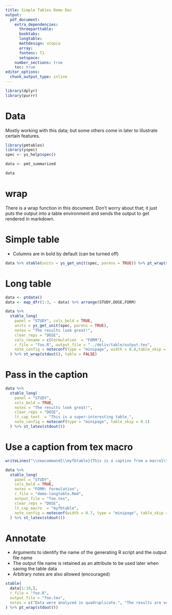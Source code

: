 ```yaml
--- 
title: Simple Tables Demo Doc
output: 
  pdf_document: 
    extra_dependencies: 
      threeparttable:
      booktabs:
      longtable:
      mathdesign: utopia
      array:
      fontenc: T1
      setspace:
    number_sections: true
    toc: true 
editor_options: 
  chunk_output_type: inline
---
```


```r
library(dplyr)
library(purrr)
```

\clearpage

# Data

Mostly working with this data; but some others come in later to illustrate
certain features.

```r
library(pmtables)
library(yspec)
spec <- ys_help$spec()

data <- pmt_summarized

data
```


# wrap

There is a wrap function in this document.  Don't worry about that; it just 
puts the output into a table environment and sends the output to get rendered
in markdown.

\clearpage

# Simple table

- Columns are in bold by default (can be turned off)

```r
data %>% stable(units = ys_get_unit(spec, parens = TRUE)) %>% pt_wrap(stdout())
```
\clearpage


# Long table

```r
data <- ptdata()
data <- map_dfr(1:3, ~ data) %>% arrange(STUDY,DOSE,FORM)
```


```r
data %>%
  stable_long(
    panel = "STUDY", cols_bold = TRUE,
    units = ys_get_unit(spec, parens = TRUE),
    notes = "The results look great!",
    clear_reps = "DOSE",
    cols_rename = c(Formulation  = "FORM"),
    r_file = "foo.R", output_file = "../deliv/table/output.tex",
    note_config = noteconf(type = "minipage", width = 0.8,table_skip = 0.1)
  ) %>% st_wrap(stdout(), table = FALSE)
```

\clearpage

# Pass in the caption

```r
data %>%
  stable_long(
    panel = "STUDY", 
    cols_bold = TRUE,
    notes = "The results look great!",
    clear_reps = "DOSE",
    lt_cap_text  = "This is a super-interesting table.", 
    note_config = noteconf(type = "minipage", table_skip = 0.1)
  ) %>% st_latex(stdout())
```


\clearpage


# Use a caption from tex macro

```r
writeLines("\\newcommand{\\myfbtable}{This is a caption from a macro}\\vskip 0.5cm")
```


```r
data %>%
  stable_long(
    panel = "STUDY", 
    cols_bold = TRUE,
    notes = "FORM: formulation",
    r_file = "demo-longtable.Rmd", 
    output_file = "foo.tex",
    clear_reps = "DOSE",
    lt_cap_macro  = "myfbtable", 
    note_config = noteconf(width = 0.7, type = "minipage", table_skip = 0.1)
  ) %>% st_latex(stdout())
```


\clearpage


# Annotate

- Arguments to identify the name of the generating R script and the output file
  name
- The output file name is retained as an attribute to be used later when saving
  the table data
- Arbitrary notes are also allowed (encouraged)

```r
stable(
  data[1:10,],
  r_file = "foo.R",
  output_file = "foo.tex",
  notes = c("Data were analyzed in quadruplicate.", "The results are very clear."),
) %>% pt_wrap(stdout())
```

